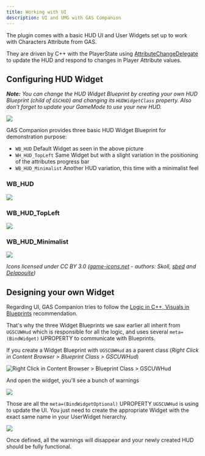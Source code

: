 ```yaml
---
title: Working with UI
description: UI and UMG with GAS Companion
---
```


The plugin comes with a basic HUD UI and User Widgets set up to work with Characters Attribute from GAS.

They are driven by C++ with the PlayerState using [AttributeChangeDelegate](https://github.com/tranek/GASDocumentation#434-responding-to-attribute-changes) to update the HUD and respond to changes in Player Attribute values.

## Configuring HUD Widget

***Note:*** *You can change the HUD Widget Blueprint by creating your own HUD Blueprint (child of `GSCHUD`) and changing its `HUDWidgetClass` property. Also don't forget to update your GameMode to use your new HUD.*

![](hud_widget_class.png)

GAS Companion provides three basic HUD Widget Blueprint for demonstration purpose:

- `WB_HUD` Default Widget as seen in the above picture
- `WH_HUD_TopLeft` Same Widget but with a slight variation in the positioning of the attributes progress bar
- `WB_HUD_Minimalist` Another HUD variation, this time with a minimalist feel

### WB_HUD

![](hud.png)

### WB_HUD_TopLeft

![](hud-topleft.png)

### WB_HUD_Minimalist

![](hud-minimalist.png)

*Icons licensed under CC BY 3.0 ([game-icons.net](https://game-icons.net/) - authors: Skoll, [sbed](https://opengameart.org/content/95-game-icons) and [Delapouite](https://delapouite.com/))*

## Designing your own Widget

Regarding UI, GAS Companion tries to follow the [Logic in C++, Visuals in Blueprints](https://benui.ca/unreal/ui-best-practices/#logic-in-c-visuals-in-blueprints) recommendation.

That's why the three Widget Blueprints we saw earlier all inherit from `UGSCUWHud` which is responsible for all the logic, and uses several `meta=(BindWidget)` UPROPERTY to communicate with Blueprints.

If you create a Widget Blueprint with `UGSCUWHud` as a parent class (*Right Click in Content Browser > Blueprint Class > GSCUWHud*)

![Right Click in Content Browser > Blueprint Class > GSCUWHud](create-wbp.png)

And open the widget, you'll see a bunch of warnings

![](widget_optional_bindings.png)

Those are all the `meta=(BindWidgetOptional)` UPROPERTY `UGSCUWHud` is using to update the UI. You just need to create the appropriate Widget with the exact same name in your UserWidget hierarchy.

![](uw-hierarchy.png)

Once defined, all the warnings will disappear and your newly created HUD should be fully functional.